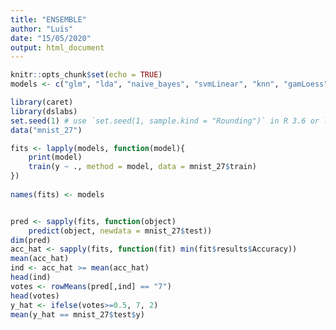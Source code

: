 ```yaml
---
title: "ENSEMBLE"
author: "Luís"
date: "15/05/2020"
output: html_document
---
```


```r
knitr::opts_chunk$set(echo = TRUE)
models <- c("glm", "lda", "naive_bayes", "svmLinear", "knn", "gamLoess", "multinom", "qda", "rf", "adaboost")

library(caret)
library(dslabs)
set.seed(1) # use `set.seed(1, sample.kind = "Rounding")` in R 3.6 or later
data("mnist_27")

fits <- lapply(models, function(model){ 
	print(model)
	train(y ~ ., method = model, data = mnist_27$train)
}) 
    
names(fits) <- models


pred <- sapply(fits, function(object) 
	predict(object, newdata = mnist_27$test))
dim(pred)
acc_hat <- sapply(fits, function(fit) min(fit$results$Accuracy))
mean(acc_hat)
ind <- acc_hat >= mean(acc_hat)
head(ind)
votes <- rowMeans(pred[,ind] == "7")
head(votes)
y_hat <- ifelse(votes>=0.5, 7, 2)
mean(y_hat == mnist_27$test$y)
```









